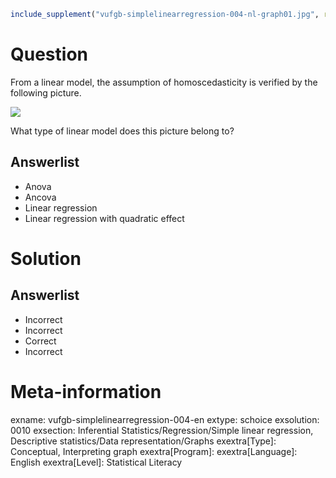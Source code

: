 ```r
include_supplement("vufgb-simplelinearregression-004-nl-graph01.jpg", recursive = TRUE)
```

Question
========
From a linear model, the assumption of homoscedasticity is verified by the following picture.  

![](vufgb-simplelinearregression-004-nl-graph01.jpg)

What type of linear model does this picture belong to?

Answerlist
----------
* Anova
* Ancova
* Linear regression
* Linear regression with quadratic effect

Solution
========

Answerlist
----------
* Incorrect
* Incorrect
* Correct
* Incorrect

Meta-information
================
exname: vufgb-simplelinearregression-004-en
extype: schoice
exsolution: 0010
exsection: Inferential Statistics/Regression/Simple linear regression, Descriptive statistics/Data representation/Graphs
exextra[Type]: Conceptual, Interpreting graph
exextra[Program]: 
exextra[Language]: English
exextra[Level]: Statistical Literacy
